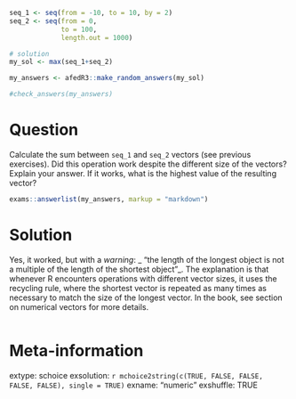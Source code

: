 ```r
seq_1 <- seq(from = -10, to = 10, by = 2)
seq_2 <- seq(from = 0, 
             to = 100, 
             length.out = 1000)

# solution
my_sol <- max(seq_1+seq_2)
```

```r
my_answers <- afedR3::make_random_answers(my_sol)

#check_answers(my_answers)
```

Question
========

Calculate the sum between `seq_1` and `seq_2` vectors (see previous exercises). Did this operation work despite the different size of the vectors? Explain your answer. If it works, what is the highest value of the resulting vector? 

```r
exams::answerlist(my_answers, markup = "markdown")
```

Solution
================

Yes, it worked, but with a _warning_: _ "the length of the longest object is not a multiple of the length of the shortest object"_. The explanation is that whenever R encounters operations with different vector sizes, it uses the recycling rule, where the shortest vector is repeated as many times as necessary to match the size of the longest vector. In the book, see section on numerical vectors for more details.

```r
```


Meta-information
================
extype: schoice
exsolution: `r mchoice2string(c(TRUE, FALSE, FALSE, FALSE, FALSE), single = TRUE)`
exname: "numeric "
exshuffle: TRUE

